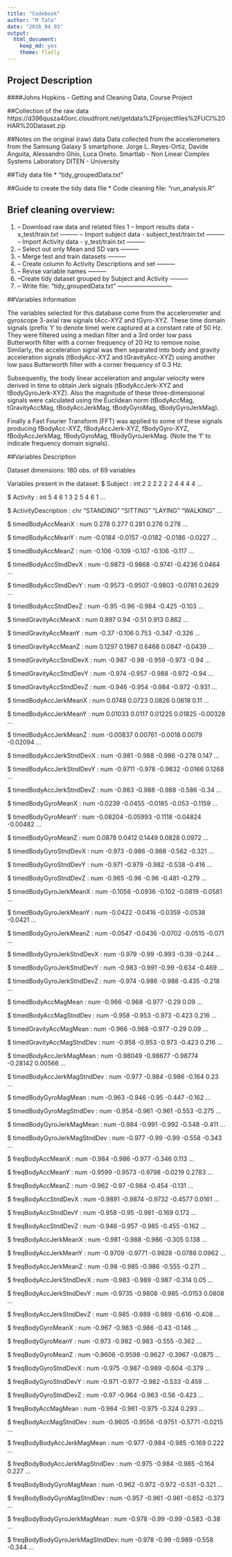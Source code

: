 ```yaml
---
title: "Codebook"
author: "M Tato"
date: "2016_04_03"
output:
  html_document:
    keep_md: yes
    theme: flatly
---
```


## Project Description
####Johns Hopkins - Getting and Cleaning Data, Course Project


##Collection of the raw data
https://d396qusza40orc.cloudfront.net/getdata%2Fprojectfiles%2FUCI%20HAR%20Dataset.zip


##Notes on the original (raw) data 
Data collected from the accelerometers from the Samsung Galaxy S smartphone.
Jorge L. Reyes-Ortiz, Davide Anguita, Alessandro Ghio, Luca Oneto.
Smartlab - Non Linear Complex Systems Laboratory
DITEN - University


##Tidy data file
* "tidy_groupedData.txt"


##Guide to create the tidy data file
* Code cleaning file: "run_analysis.R"


## Brief cleaning overview:
1. -- Download raw data and related files
1  -- Import results data - x_test/train.txt ---------
   -- Import subject data - subject_test/train.txt ---------
   -- Import Activity data - y_test/train.txt ---------
2. -- Select out only Mean and SD vars ---------
3. -- Merge test and train datasets ---------
4. -- Create column fo Activity Descriptions and set ---------
5. -- Revise variable names ---------
6. --Create tidy dataset grouped by Subject and Activity ---------
7. -- Write file: "tidy_groupedData.txt" ---------------------------


##Variables Information

The variables selected for this database come from the accelerometer and gyroscope 3-axial raw signals tAcc-XYZ and tGyro-XYZ. 
These time domain signals (prefix 't' to denote time) were captured at a constant rate of 50 Hz. They were filtered using a median filter and a 3rd order low pass Butterworth filter with a corner frequency of 20 Hz to remove noise. Similarly, the acceleration signal was then separated into body and gravity acceleration signals (tBodyAcc-XYZ and tGravityAcc-XYZ) using another low pass Butterworth filter with a corner frequency of 0.3 Hz. 

Subsequently, the body linear acceleration and angular velocity were derived in time to obtain Jerk signals (tBodyAccJerk-XYZ and tBodyGyroJerk-XYZ). Also the magnitude of these three-dimensional signals were calculated using the Euclidean norm (tBodyAccMag, tGravityAccMag, tBodyAccJerkMag, tBodyGyroMag, tBodyGyroJerkMag). 

Finally a Fast Fourier Transform (FFT) was applied to some of these signals producing fBodyAcc-XYZ, fBodyAccJerk-XYZ, fBodyGyro-XYZ, fBodyAccJerkMag, fBodyGyroMag, fBodyGyroJerkMag. (Note the 'f' to indicate frequency domain signals). 


##Variables Description 

Dataset dimensions: 180 obs. of 69 variables

Variables present in the dataset:
 $ Subject                       : int  2 2 2 2 2 2 4 4 4 4 ... 
 
 $ Activity                      : int  5 4 6 1 3 2 5 4 6 1 ...
 
 $ ActivityDescription           : chr  "STANDING" "SITTING" "LAYING" "WALKING" ...
 
 $ timedBodyAccMeanX             : num  0.278 0.277 0.281 0.276 0.278 ...
 
 $ timedBodyAccMeanY             : num  -0.0184 -0.0157 -0.0182 -0.0186 -0.0227 ...
 
 $ timedBodyAccMeanZ             : num  -0.106 -0.109 -0.107 -0.106 -0.117 ...
 
 $ timedBodyAccStndDevX          : num  -0.9873 -0.9868 -0.9741 -0.4236 0.0464 ...
 
 $ timedBodyAccStndDevY          : num  -0.9573 -0.9507 -0.9803 -0.0781 0.2629 ...
 
 $ timedBodyAccStndDevZ          : num  -0.95 -0.96 -0.984 -0.425 -0.103 ...
 
 $ timedGravityAccMeanX          : num  0.897 0.94 -0.51 0.913 0.862 ...
 
 $ timedGravityAccMeanY          : num  -0.37 -0.106 0.753 -0.347 -0.326 ...
 
 $ timedGravityAccMeanZ          : num  0.1297 0.1987 0.6468 0.0847 -0.0439 ...
 
 $ timedGravityAccStndDevX       : num  -0.987 -0.98 -0.959 -0.973 -0.94 ...
 
 $ timedGravityAccStndDevY       : num  -0.974 -0.957 -0.988 -0.972 -0.94 ...
 
 $ timedGravityAccStndDevZ       : num  -0.946 -0.954 -0.984 -0.972 -0.931 ...
 
 $ timedBodyAccJerkMeanX         : num  0.0748 0.0723 0.0826 0.0618 0.11 ...
 
 $ timedBodyAccJerkMeanY         : num  0.01033 0.0117 0.01225 0.01825 -0.00328 ...
 
 $ timedBodyAccJerkMeanZ         : num  -0.00837 0.00761 -0.0018 0.0079 -0.02094 ...
 
 $ timedBodyAccJerkStndDevX      : num  -0.981 -0.988 -0.986 -0.278 0.147 ...
 
 $ timedBodyAccJerkStndDevY      : num  -0.9711 -0.978 -0.9832 -0.0166 0.1268 ...
 
 $ timedBodyAccJerkStndDevZ      : num  -0.983 -0.988 -0.988 -0.586 -0.34 ...
 
 $ timedBodyGyroMeanX            : num  -0.0239 -0.0455 -0.0185 -0.053 -0.1159 ...
 
 $ timedBodyGyroMeanY            : num  -0.08204 -0.05993 -0.1118 -0.04824 -0.00482 ...
 
 $ timedBodyGyroMeanZ            : num  0.0878 0.0412 0.1449 0.0828 0.0972 ...
 
 $ timedBodyGyroStndDevX         : num  -0.973 -0.986 -0.988 -0.562 -0.321 ...
 
 $ timedBodyGyroStndDevY         : num  -0.971 -0.979 -0.982 -0.538 -0.416 ...
 
 $ timedBodyGyroStndDevZ         : num  -0.965 -0.96 -0.96 -0.481 -0.279 ...
 
 $ timedBodyGyroJerkMeanX        : num  -0.1056 -0.0936 -0.102 -0.0819 -0.0581 ...
 
 $ timedBodyGyroJerkMeanY        : num  -0.0422 -0.0416 -0.0359 -0.0538 -0.0421 ...
 
 $ timedBodyGyroJerkMeanZ        : num  -0.0547 -0.0436 -0.0702 -0.0515 -0.071 ...
 
 $ timedBodyGyroJerkStndDevX     : num  -0.979 -0.99 -0.993 -0.39 -0.244 ...
 
 $ timedBodyGyroJerkStndDevY     : num  -0.983 -0.991 -0.99 -0.634 -0.469 ...
 
 $ timedBodyGyroJerkStndDevZ     : num  -0.974 -0.986 -0.988 -0.435 -0.218 ...
 
 $ timedBodyAccMagMean           : num  -0.966 -0.968 -0.977 -0.29 0.09 ...
 
 $ timedBodyAccMagStndDev        : num  -0.958 -0.953 -0.973 -0.423 0.216 ...
 
 $ timedGravityAccMagMean        : num  -0.966 -0.968 -0.977 -0.29 0.09 ...
 
 $ timedGravityAccMagStndDev     : num  -0.958 -0.953 -0.973 -0.423 0.216 ...
 
 $ timedBodyAccJerkMagMean       : num  -0.98049 -0.98677 -0.98774 -0.28142 0.00566 ...
 
 $ timedBodyAccJerkMagStndDev    : num  -0.977 -0.984 -0.986 -0.164 0.23 ...
 
 $ timedBodyGyroMagMean          : num  -0.963 -0.946 -0.95 -0.447 -0.162 ...
 
 $ timedBodyGyroMagStndDev       : num  -0.954 -0.961 -0.961 -0.553 -0.275 ...
 
 $ timedBodyGyroJerkMagMean      : num  -0.984 -0.991 -0.992 -0.548 -0.411 ...
 
 $ timedBodyGyroJerkMagStndDev   : num  -0.977 -0.99 -0.99 -0.558 -0.343 ...
 
 $ freqBodyAccMeanX              : num  -0.984 -0.986 -0.977 -0.346 0.113 ...
 
 $ freqBodyAccMeanY              : num  -0.9599 -0.9573 -0.9798 -0.0219 0.2783 ...
 
 $ freqBodyAccMeanZ              : num  -0.962 -0.97 -0.984 -0.454 -0.131 ...
 
 $ freqBodyAccStndDevX           : num  -0.9891 -0.9874 -0.9732 -0.4577 0.0161 ...
 
 $ freqBodyAccStndDevY           : num  -0.958 -0.95 -0.981 -0.169 0.172 ...
 
 $ freqBodyAccStndDevZ           : num  -0.946 -0.957 -0.985 -0.455 -0.162 ...
 
 $ freqBodyAccJerkMeanX          : num  -0.981 -0.988 -0.986 -0.305 0.138 ...
 
 $ freqBodyAccJerkMeanY          : num  -0.9709 -0.9771 -0.9828 -0.0788 0.0962 ...
 
 $ freqBodyAccJerkMeanZ          : num  -0.98 -0.985 -0.986 -0.555 -0.271 ...
 
 $ freqBodyAccJerkStndDevX       : num  -0.983 -0.989 -0.987 -0.314 0.05 ...
 
 $ freqBodyAccJerkStndDevY       : num  -0.9735 -0.9808 -0.985 -0.0153 0.0808 ...
 
 $ freqBodyAccJerkStndDevZ       : num  -0.985 -0.989 -0.989 -0.616 -0.408 ...
 
 $ freqBodyGyroMeanX             : num  -0.967 -0.983 -0.986 -0.43 -0.146 ...
 
 $ freqBodyGyroMeanY             : num  -0.973 -0.982 -0.983 -0.555 -0.362 ...
 
 $ freqBodyGyroMeanZ             : num  -0.9606 -0.9598 -0.9627 -0.3967 -0.0875 ...
 
 $ freqBodyGyroStndDevX          : num  -0.975 -0.987 -0.989 -0.604 -0.379 ...
 
 $ freqBodyGyroStndDevY          : num  -0.971 -0.977 -0.982 -0.533 -0.459 ...
 
 $ freqBodyGyroStndDevZ          : num  -0.97 -0.964 -0.963 -0.56 -0.423 ...
 
 $ freqBodyAccMagMean            : num  -0.964 -0.961 -0.975 -0.324 0.293 ...
 
 $ freqBodyAccMagStndDev         : num  -0.9605 -0.9556 -0.9751 -0.5771 -0.0215 ...
 
 $ freqBodyBodyAccJerkMagMean    : num  -0.977 -0.984 -0.985 -0.169 0.222 ...
 
 $ freqBodyBodyAccJerkMagStndDev : num  -0.975 -0.984 -0.985 -0.164 0.227 ...
 
 $ freqBodyBodyGyroMagMean       : num  -0.962 -0.972 -0.972 -0.531 -0.321 ...
 
 $ freqBodyBodyGyroMagStndDev    : num  -0.957 -0.961 -0.961 -0.652 -0.373 ...
 
 $ freqBodyBodyGyroJerkMagMean   : num  -0.978 -0.99 -0.99 -0.583 -0.38 ...
 
 $ freqBodyBodyGyroJerkMagStndDev: num  -0.978 -0.99 -0.989 -0.558 -0.344 ...
 
 